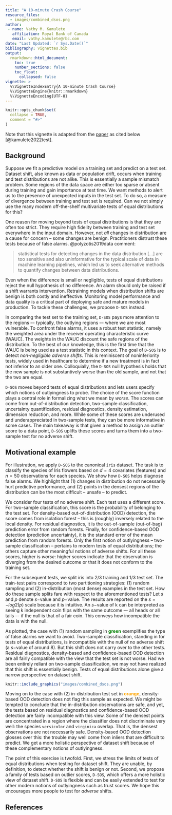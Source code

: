 ---
title: "A 10-minute Crash Course"
resource_files:
  - images/combined_dsos.png
author:
 - name: Vathy M. Kamulete
   affiliation: Royal Bank of Canada
   email: vathy.kamulete@rbc.com
date: "Last Updated: `r Sys.Date()`"
bibliography: vignettes.bib
output:
  rmarkdown::html_document:
    toc: true
    number_sections: false
    toc_float:
      collapsed: false
vignette: >
  %\VignetteIndexEntry{A 10-minute Crash Course}
  %\VignetteEngine{knitr::rmarkdown}
  %\VignetteEncoding{UTF-8}
---

```{r setup, include = FALSE}
knitr::opts_chunk$set(
  collapse = TRUE,
  comment = "#>"
)
```

Note that this vignette is adapted from the
[paper](https://openreview.net/forum?id=S5UG2BLi9xc) as cited
below [@kamulete2022test].

## Background

Suppose we fit a predictive model on a training set and predict on a test set.
Dataset shift, also known as data or population drift,
occurs when training and test distributions are not alike. This is essentially
a sample mismatch problem. Some regions of the data space are either too
sparse or absent during training and gain importance at test time. We want
methods to alert us to the presence of unexpected inputs in the test set.
To do so, a measure of divergence between training
and test set is required. Can we not simply use the many modern off-the-shelf
multivariate tests of equal distributions for this?

One reason for moving beyond tests of equal distributions is that they are
often too strict. They require high fidelity between training and test set
everywhere in the input domain. However, not *all* changes in distribution are
a cause for concern -- some changes are benign. Practitioners distrust these
tests because of false alarms. @polyzotis2019data comment:

> statistical tests for detecting changes in the data distribution [...] are too
> sensitive and also uninformative for the typical scale of data in machine learning
> pipelines, which led us to seek alternative methods to quantify changes between
> data distributions.

Even when the difference is small or negligible, tests of equal distributions
reject the null hypothesis of no difference. An alarm should only be raised if
a shift warrants intervention. Retraining models when distribution shifts are
benign is both costly and ineffective. Monitoring model performance and data
quality is a critical part of deploying safe and mature models in production.
To tackle these challenges, we propose `D-SOS` instead.

In comparing the test set to the training set, `D-SOS` pays more attention to
the regions –- typically, the outlying regions –- where we are most vulnerable.
To confront false alarms, it uses a robust test statistic, namely the
weighted area under the receiver operating characteristic curve (WAUC).
The weights in the WAUC discount the safe regions of the
distribution. To the best of our knowledge, this is the first time that the
WAUC is being used as a test statistic in this context. The goal of `D-SOS` is
to detect *non-negligible adverse shifts*. This is reminiscent of
noninferiority tests, widely used in healthcare to determine if a new
treatment is in fact not inferior to an older one. Colloquially, the `D-SOS`
null hypothesis holds that the new sample is not substantively worse than the
old sample, and not that the two are equal.

`D-SOS` moves beyond tests of equal distributions and lets users specify which
notions of outlyingness to probe. The choice of the score function plays a
central role in formalizing what we mean by *worse*. The scores can come from
out-of-distribution detection, two-sample classification, uncertainty
quantification, residual diagnostics, density estimation, dimension reduction,
and more. While some of these scores are underused and underappreciated in
two-sample tests, they can be more informative in some cases. The main takeaway
is that given a method to assign an outlier score to a data point, `D-SOS`
uplifts these scores and turns them into a two-sample test for no adverse
shift.

## Motivational example

For illustration, we apply `D-SOS` to the canonical `iris` dataset.
The task is to classify the species of Iris flowers
based on $d=4$ covariates (features) and $n=50$ observations for each
species. We show how `D-SOS` helps diagnose false alarms. We highlight
that (1) changes in distribution do not necessarily hurt predictive performance,
and (2) points in the densest regions of the distribution can be the most
difficult -- unsafe -- to predict.

We consider four tests of no adverse shift. Each test uses a different score.
For two-sample classification, this score is the probability
of belonging to the test set. For density-based out-of-distribution
(OOD) detection, the score comes from isolation forest -- this
is (roughly) inversely related to the local density. For residual diagnostics,
it is the out-of-sample (out-of-bag) prediction error from random forests.
Finally, for confidence-based OOD detection (prediction uncertainty), it is
the standard error of the mean prediction from random forests.
Only the first notion of outlyingness -- two-sample
classification -- pertains to modern tests of equal distributions; the others
capture other meaningful notions of adverse shifts. For all these scores, higher
is *worse*: higher scores indicate that the observation is diverging from the
desired outcome or that it does not conform to the training set.

For the subsequent tests, we split iris into 2/3 training and 1/3 test set. The
train-test pairs correspond to two partitioning strategies: (1) random sampling
and (2) in-distribution (most dense) examples in the test set. How do these
sample splits fare with respect to the aforementioned tests? Let $s$ and $p$
denote $s$−value and $p$−value. The results are reported on the $s = − log2(p)$
scale because it is intuitive. An $s$−value of k
can be interpreted as seeing k independent coin flips with the same outcome –-
all heads or all tails –- if the null is that of a fair coin. This conveys how
incompatible the data is with the null.

As plotted, the case with (1) random sampling in
<b><span style="color:green;">green</span></b> exemplifies
the type of false alarms we want to avoid. Two-sample classification,
standing in for tests of equal distributions, is incompatible with the null of
no adverse shift (a $s$−value of around 8). But this shift does not carry over
to the other tests. Residual diagnostics, density-based and confidence-based
OOD detection are all fairly compatible with the view that the test set is not
worse. Had we been entirely reliant on two-sample classification, we may not
have realized that this shift is essentially benign. Tests of equal
distributions alone give a narrow perspective on dataset shift.

```{r dsos-outlier, echo=FALSE, out.height="100%", out.width="100%"}
knitr::include_graphics("images/combined_dsos.png")
```

Moving on to the case with (2) in-distribution test set in
<b><span style="color:orange;">orange</span></b>, 
density-based OOD detection does not flag this sample as expected. We might
be tempted to conclude that the in-distribution observations are safe, and yet,
the tests based on residual diagnostics and confidence-based OOD detection are
fairly incompatible with this view. Some of the densest points are concentrated
in a region where the classifier does not discriminate very well: the species
`versicolor` and `virginica` overlap. That is, the densest observations are
not necessarily safe. Density-based OOD detection glosses over this: the
trouble may well come from inliers that are difficult to predict. We get a more
holistic perspective of dataset shift because of these complementary notions
of outlyingness.

The point of this exercise is twofold. First, we stress the limits of
tests of equal distributions when testing for dataset shift. They are
unable, by definition, to detect whether the shift is benign or not.
Second, we propose a family of tests based on outlier scores, `D-SOS`,
which offers a more holistic view of dataset shift. `D-SOS` is flexible and
can be easily extended to test for other modern notions of outlyingness such as
trust scores. We hope this encourages more people to test for *adverse* shifts.

## References
